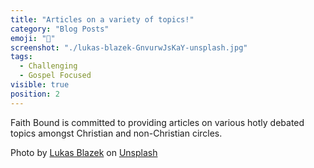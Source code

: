 ```yaml
---
title: "Articles on a variety of topics!"
category: "Blog Posts"
emoji: "📓"
screenshot: "./lukas-blazek-GnvurwJsKaY-unsplash.jpg"
tags:
  - Challenging
  - Gospel Focused
visible: true
position: 2
---
```


Faith Bound is committed to providing articles on various hotly debated topics amongst Christian and non-Christian circles.

Photo by <a href="https://unsplash.com/@goumbik?utm_source=unsplash&utm_medium=referral&utm_content=creditCopyText">Lukas Blazek</a> on <a href="https://unsplash.com/s/photos/blog?utm_source=unsplash&utm_medium=referral&utm_content=creditCopyText">Unsplash</a>
